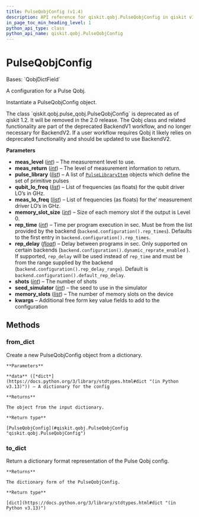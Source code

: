 ```yaml
---
title: PulseQobjConfig (v1.4)
description: API reference for qiskit.qobj.PulseQobjConfig in qiskit v1.4
in_page_toc_min_heading_level: 1
python_api_type: class
python_api_name: qiskit.qobj.PulseQobjConfig
---
```


# PulseQobjConfig

<Class id="qiskit.qobj.PulseQobjConfig" isDedicatedPage={true} github="https://github.com/Qiskit/qiskit/tree/stable/1.4/qiskit/qobj/pulse_qobj.py#L299-L401" signature="qiskit.qobj.PulseQobjConfig(meas_level, meas_return, pulse_library, qubit_lo_freq, meas_lo_freq, memory_slot_size=None, rep_time=None, rep_delay=None, shots=None, seed_simulator=None, memory_slots=None, **kwargs)" modifiers="class">
  Bases: `QobjDictField`

  A configuration for a Pulse Qobj.

  Instantiate a PulseQobjConfig object.

  <Admonition title="Deprecated since version 1.2" type="danger">
    The class `qiskit.qobj.pulse_qobj.PulseQobjConfig` is deprecated as of qiskit 1.2. It will be removed in the 2.0 release. The Qobj class and related functionality are part of the deprecated BackendV1 workflow, and no longer necessary for BackendV2. If a user workflow requires Qobj it likely relies on deprecated functionality and should be updated to use BackendV2.
  </Admonition>

  **Parameters**

  *   **meas\_level** ([*int*](https://docs.python.org/3/library/functions.html#int "(in Python v3.13)")) – The measurement level to use.
  *   **meas\_return** ([*int*](https://docs.python.org/3/library/functions.html#int "(in Python v3.13)")) – The level of measurement information to return.
  *   **pulse\_library** ([*list*](https://docs.python.org/3/library/stdtypes.html#list "(in Python v3.13)")) – A list of [`PulseLibraryItem`](qiskit.qobj.PulseLibraryItem "qiskit.qobj.PulseLibraryItem") objects which define the set of primitive pulses
  *   **qubit\_lo\_freq** ([*list*](https://docs.python.org/3/library/stdtypes.html#list "(in Python v3.13)")) – List of frequencies (as floats) for the qubit driver LO’s in GHz.
  *   **meas\_lo\_freq** ([*list*](https://docs.python.org/3/library/stdtypes.html#list "(in Python v3.13)")) – List of frequencies (as floats) for the’ measurement driver LO’s in GHz.
  *   **memory\_slot\_size** ([*int*](https://docs.python.org/3/library/functions.html#int "(in Python v3.13)")) – Size of each memory slot if the output is Level 0.
  *   **rep\_time** ([*int*](https://docs.python.org/3/library/functions.html#int "(in Python v3.13)")) – Time per program execution in sec. Must be from the list provided by the backend (`backend.configuration().rep_times`). Defaults to the first entry in `backend.configuration().rep_times`.
  *   **rep\_delay** ([*float*](https://docs.python.org/3/library/functions.html#float "(in Python v3.13)")) – Delay between programs in sec. Only supported on certain backends (`backend.configuration().dynamic_reprate_enabled` ). If supported, `rep_delay` will be used instead of `rep_time` and must be from the range supplied by the backend (`backend.configuration().rep_delay_range`). Default is `backend.configuration().default_rep_delay`.
  *   **shots** ([*int*](https://docs.python.org/3/library/functions.html#int "(in Python v3.13)")) – The number of shots
  *   **seed\_simulator** ([*int*](https://docs.python.org/3/library/functions.html#int "(in Python v3.13)")) – the seed to use in the simulator
  *   **memory\_slots** ([*list*](https://docs.python.org/3/library/stdtypes.html#list "(in Python v3.13)")) – The number of memory slots on the device
  *   **kwargs** – Additional free form key value fields to add to the configuration

  ## Methods

  ### from\_dict

  <Function id="qiskit.qobj.PulseQobjConfig.from_dict" github="https://github.com/Qiskit/qiskit/tree/stable/1.4/qiskit/qobj/pulse_qobj.py#L387-L401" signature="from_dict(data)" modifiers="classmethod">
    Create a new PulseQobjConfig object from a dictionary.

    **Parameters**

    **data** ([*dict*](https://docs.python.org/3/library/stdtypes.html#dict "(in Python v3.13)")) – A dictionary for the config

    **Returns**

    The object from the input dictionary.

    **Return type**

    [PulseQobjConfig](#qiskit.qobj.PulseQobjConfig "qiskit.qobj.PulseQobjConfig")
  </Function>

  ### to\_dict

  <Function id="qiskit.qobj.PulseQobjConfig.to_dict" github="https://github.com/Qiskit/qiskit/tree/stable/1.4/qiskit/qobj/pulse_qobj.py#L375-L385" signature="to_dict()">
    Return a dictionary format representation of the Pulse Qobj config.

    **Returns**

    The dictionary form of the PulseQobjConfig.

    **Return type**

    [dict](https://docs.python.org/3/library/stdtypes.html#dict "(in Python v3.13)")
  </Function>
</Class>


